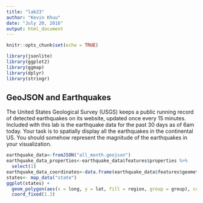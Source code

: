 ```yaml
---
title: "lab23"
author: "Kevin Khuu"
date: "July 20, 2016"
output: html_document
---
```


```r
knitr::opts_chunk$set(echo = TRUE)
```

```r
library(jsonlite)
library(ggplot2)
library(ggmap)
library(dplyr)
library(stringr)
```

## GeoJSON and Earthquakes

The United States Geological Survey (USGS) keeps a public running record of detected earthquakes on its website, updated once every 15 minutes.  Included with this lab is the earthquake data for the past 30 days as of 6am today.  Your task is to spatially display all the earthquakes in the continental US.  You should somehow represent the magnitude of the earthquakes in your visualization.

```r
earthquake_data<-fromJSON("all_month.geojson") 
earthquake_data_properties<-earthquake_data$features$properties %>% 
  select(1)
earthquake_data_coordinates<-data.frame(earthquake_data$features$geometry[2])
states<- map_data("state")
ggplot(states) + 
  geom_polygon(aes(x = long, y = lat, fill = region, group = group), color = "white") + 
  coord_fixed(1.3) 
```

